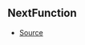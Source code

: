 ## NextFunction



- [Source](https://github.com/Androz2091/discord-player/blob/3861a2c/packages/discord-player/src/extractors/BaseExtractor.ts#L117)